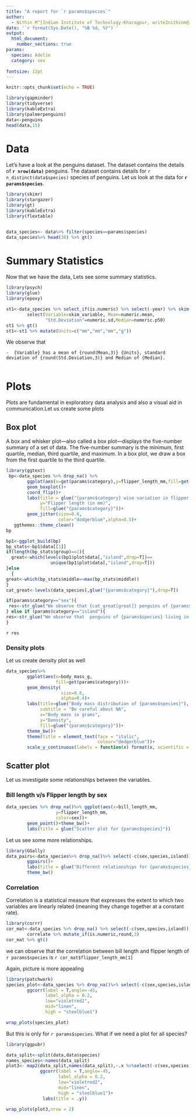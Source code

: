 ```yaml
---
title: "A report for `r params$species`"
author:
  - Nithin M^[Indian Institute of Technology-Kharagpur, write2nithinm@iitkgp.ac.in]
date: '`r format(Sys.Date(), "%B %d, %Y")`'
output: 
  html_document:
    number_sections: true
params:
  species: Adelie
  category: sex
  
fontsize: 12pt
---
```


```r
knitr::opts_chunk$set(echo = TRUE)
```
```r
library(gapminder)
library(tidyverse)
library(kableExtra)
library(palmerpenguins)
data<-penguins
head(data,15)
```
# Data
Let's have a look at the penguins dataset. The dataset contains the details of **`r nrow(data)`** penguins. The dataset contains details for `r n_distinct(data$species)` species of penguins. Let us look at the data for **`r params$species`**.

```r
library(skimr)
library(stargazer)
library(gt)
library(kableExtra)
library(flextable)


data_species<- data%>% filter(species==params$species) 
data_species%>% head(30) %>% gt()
```

# Summary Statistics
Now that we have the data, Lets see some summary statistics.

```r
library(psych)
library(glue)
library(epoxy)

st1<-data_species %>% select_if(is.numeric) %>% select(-year) %>% skim() %>% 
        select(Variable=skim_variable, Mean=numeric.mean,
               "Std.Deviation"=numeric.sd,Median=numeric.p50)
st1 %>% gt()
st1<-st1 %>% mutate(Units=c("mm","mm","mm","g"))
```


We observe that
```glue
-  {Variable} has a mean of {round(Mean,3)} {Units}, standard deviation of {round(Std.Deviation,3)} and Median of {Median}.
```

```glue
```

# Plots
Plots are fundamental in exploratory data analysis and also a visual aid in communication.Let us create some plots

## Box plot
A box and whisker plot—also called a box plot—displays the five-number summary of a set of data. The five-number summary is the minimum, first quartile, median, third quartile, and maximum. In a box plot, we draw a box from the first quartile to the third quartile.

```r
library(ggtext)
 bp<-data_species %>% drop_na() %>% 
        ggplot(aes(x=get(params$category),y=flipper_length_mm,fill=get(params$category)))+
        geom_boxplot()+
        coord_flip()+
        labs(title = glue("{params$category} wise variation in flipper length of {params$species}"),x=glue("{params$category}"),
             y="Flipper length (in mm)",
             fill=glue("{params$category}"))+
        geom_jitter(size=0.8,
                    color="dodgerblue",alpha=0.5)+
   ggthemes::theme_clean()
bp
```
```r

bp1<-ggplot_build(bp)
bp_stats<-bp1$data[[1]]
if(length(bp_stats$group)==1){
  great<-which(levels(bp1$plot$data[,"island",drop=T])==
                 unique(bp1$plot$data[,"island",drop=T]))
}else
  {
great<-which(bp_stats$middle==max(bp_stats$middle))
}
cat_great<-levels(data_species[,glue("{params$category}"),drop=T])

```
```r

if(params$category=="sex"){
 res<-str_glue("We observe that {cat_great[great]} penguins of {params$species} have greater flipper length")
} else if (params$category=="island"){
res<-str_glue("We observe that  penguins of {params$species} living in {cat_great[great]} island have greater flipper length")
}

```

`r res`

### Density plots
Let us create density plot as well

```r
data_species%>% 
        ggplot(aes(x=body_mass_g,
                   fill=get(params$category)))+
        geom_density(
                     size=0.8,
                     alpha=0.4)+
        labs(title=glue("Body mass distribution of {params$species}"),
             subtitle = "Be careful about NA",
             x="Body mass in grams",
             y="Density",
             fill=glue("{params$category}"))+
        theme_bw()+
        theme(title = element_text(face = "italic",
                                   colour="dodgerblue"))+
        scale_y_continuous(labels = function(x) format(x, scientific = FALSE))
```

## Scatter plot

Let us investigate some relationships between the variables.

### Bill length v/s Flipper length by sex
```r
data_species %>% drop_na()%>% ggplot(aes(x=bill_length_mm,
                   y=flipper_length_mm,
                   color=sex))+
        geom_point()+theme_bw()+
        labs(title = glue("Scatter plot for {params$species}"))

```
Let us see some more relationships.

```r
library(GGally)
data_pairs<-data_species%>% drop_na()%>% select(-c(sex,species,island)) %>% 
        ggpairs()+
        labs(title = glue("Different relationships for {params$species}"))+
        theme_bw()
```
### Correlation 
Correlation is a statistical measure that expresses the extent to which two variables are linearly related (meaning they change together at a constant rate).

```r
library(corrr)
cor_mat<-data_species %>% drop_na() %>% select(-c(sex,species,island)) %>% 
        correlate %>% mutate_if(is.numeric,round,3) 
cor_mat %>% gt()
```
we can observe that the correlation between bill length and flipper length of `r params$species` is `r cor_mat$flipper_length_mm[1]`

Again, picture is more appealing
```r
library(patchwork)
species_plot<-data_species %>% drop_na()%>% select(-c(sex,species,island)) %>% 
        ggcorr(label = T,angle=-45,
               label_alpha = 0.2,
               low="violetred2",
               mid="linen",
               high = "steelblue1")
```
```r
wrap_plots(species_plot)
```

But this is only for `r params$species`. What if we need a plot for all species?
```r
library(ggpubr)

data_split<-split(data,data$species)
names_species<-names(data_split)
plot3<- map2(data_split,names(data_split),~.x %>%select(-c(sex,species,island)) %>% 
             ggcorr(label = T,angle=-45,
                    label_alpha = 0.2,
                    low="violetred2",
                    mid="linen",
                    high = "steelblue1")+
              labs(title = .y))

```

```r
wrap_plots(plot3,nrow = 2)
```


